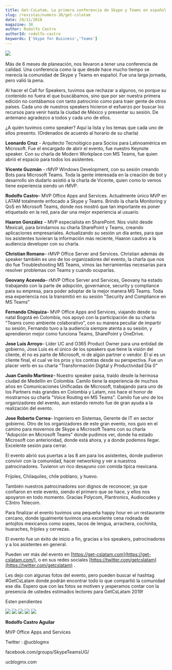 ```yaml
---
title: Get-CsLatam, La primera conferencia de Skype y Teams en español
slug: /revistas/numero-38/get-cslatam
date: 29/11/2018
magazine: 38
author: Rodolfo Castro
authorId: rodolfo-castro
keywords: ['Skype for Business','Teams']
---
```






​![](../../../images/numero38/get-cslatam/image1.jpeg)

Más de 6 meses de planeación, nos llevaron a tener una conferencia de calidad. Una conferencia como la que desde hace mucho tiempo se merecía la comunidad de Skype y Teams en español. Fue una larga jornada, pero valió la pena.

Al hacer el Call for Speakers, tuvimos que rechazar a algunos, no porque su contenido no fuera el que buscábamos, sino que por ser nuestra primera edición no contábamos con tanto patrocinio como para traer gente de otros países. Cada uno de nuestros speakers hicieron el esfuerzo por buscar los recursos para venir hasta la ciudad de México y presentar su sesión. De antemano agradezco a todos y cada uno de ellos.

¿A quién tuvimos como speaker? Aquí la lista y los temas que cada uno de ellos presento. (Ordenados de acuerdo al horario de su charla)



**Leonardo Cruz** - Arquitecto Tecnológico para Socios para Latinoamérica en Microsoft. Fue el encargado de abrir el evento, fue nuestro Keynote speaker. Con su charla de Modern Workplace con MS Teams, fue quien abrió el espacio para todos los asistentes.

**Vicente Guzmán** - rMVP Windows Development, con su sesión creando Bots para Microsoft Teams. Toda la gente interesada en la creación de bot y desarrollo sin dudarlo asistió a la charla de Vicente, quien como lo vemos tiene experiencia siendo un rMVP.

**Rodolfo Castro**– MVP Office Apps and Services. Actualmente único MVP en LATAM totalmente enfocado a Skype y Teams. Brindo la charla Monitoring y QoS en Microsoft Teams, donde nos mostró que tan importante es poner etiquetado en la red, para dar una mejor experiencia al usuario.

**Haaron González** – MVP especialista en SharePoint. Nos visitó desde Mexicali, para brindarnos su charla SharePoint y Teams, creando aplicaciones empresariales. Actualizando su sesión un día antes, para que los asistentes tuvieran la información más reciente, Haaron cautivo a la audiencia developer con su charla.

**Christian Romano**– rMVP Office Server and Services. Christian además de speaker también es uno de los organizadores del evento, la charla que nos dio fue Troubleshooting MS Teams, vimos las herramientas necesarias para resolver problemas con Teams y cuando ocuparlas.

**Geovany Acevedo**– rMVP Office Server and Services, Geovany ha estado trabajando con la parte de adopción, governance, security y compliance para su empresa, para poder adoptar de la mejor manera MS Teams. Toda esa experiencia nos la transmitió en su sesión "Security and Compliance en MS Teams"

**Fernando Chiquiza**– MVP Office Apps and Services, viajando desde su natal Bogotá en Colombia, nos apoyó con la participación de su charla "Teams como ambiente colaborativo", con su manera peculiar de impartir su sesión, Fernando tuvo a la audiencia siempre atenta a su sesión, y aprendieron mejor como funciona Teams, SharePoint y OneDrive.

**Jose Luis Arroyo**– Líder UC and O365 Product Owner para una entidad de gobierno, Jose Luis es el único de los speakers que tiene la visión del cliente, él no es parte de Microsoft, ni de algún partner o vendor. El sí es un cliente final, el cual ve los pros y los contras desde su perspectiva. Fue un placer verlo en su charla "Transformación Digital y Productividad Dia 0"

**Juan Camilo Martinez**– Nuestro speaker paisa, traído desde la hermosa ciudad de Medellín en Colombia. Camilo tiene la experiencia de muchos años en Comunicaciones Unificadas de Microsoft, trabajando para uno de los Partners más grandes en Colombia y Latam, nos hace el honor de mostrarnos su charla "Voice Routing en MS Teams". Camilo fue uno de los organizadores del evento, aun estando remoto fue de gran ayuda a la realización del evento.

**Jose Roberto Correa**– Ingeniero en Sistemas, Gerente de IT en sector gobierno. Otro de los organizadores de este gran evento, nos guio en el camino para movernos de Skype a Microsoft Teams con su charla "Adopción en Microsoft Teams" donde pudimos ver, donde ha estado Microsoft con anterioridad, donde está ahora, y a donde podemos llegar. Excelente sesión para cerrar.



El evento abrió sus puertas a las 8 am para los asistentes, donde pudieron convivir con la comunidad, hacer networking y ver a nuestros patrocinadores. Tuvieron un rico desayuno con comida típica mexicana.

Frijoles, Chilaquiles, chile poblano, y huevo.

También nuestros patrocinadores son dignos de reconocer, ya que confiaron en este evento, siendo el primero que se hace, y ellos nos apoyaron en todo momento. Gracias Polycom, Plantronics, Audiocodes y C3ntro Telecom.

Para finalizar el evento tuvimos una pequeña happy hour en un restaurante cercano, donde igualmente tuvimos una excelente cena rodeada de antojitos mexicanos como sopes, tacos de lengua, arrachera, cochinita, huaraches, frijoles y cervezas.

El evento fue un éxito de inicio a fin, gracias a los speakers, patrocinadores y a los asistentes en general.

Pueden ver más del evento en     [https://get-cslatam.com](https://get-cslatam.com/), o en sus redes sociales     [https://twitter.com/getcslatam](https://twitter.com/getcslatam) .

Les dejo con algunas fotos del evento, pero pueden buscar el hashtag #GetCsLatam donde podrán encontrar todo lo que compartió la comunidad ese día. Espero que con las fotos se motiven y ¡esperamos contar con la presencia de ustedes estimados lectores para GetCsLatam 2019!

Esten pendientes

![](../../../images/numero38/get-cslatam/image2.jpeg)
![](../../../images/numero38/get-cslatam/image3.jpeg)
![](../../../images/numero38/get-cslatam/image4.jpeg)
![](../../../images/numero38/get-cslatam/image5.jpeg)
![](../../../images/numero38/get-cslatam/image6.jpeg)





**Rodolfo Castro Aguilar**

MVP Office Apps and Services

Twitter : @ucblogmx

facebook.com/groups/SkypeTeamsUG/

ucblogmx.com

 
 
